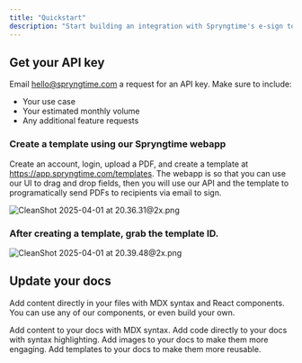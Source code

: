 ```yaml
---
title: "Quickstart"
description: "Start building an integration with Spryngtime's e-sign tool"
---
```


## Get your API key

Email [hello@spryngtime.com](mailto:hello@spryngtime.com) a request for an API key. Make sure to include:

- Your use case
- Your estimated monthly volume
- Any additional feature requests

### Create a template using our Spryngtime webapp

Create an account, login, upload a PDF, and create a template at https://app.spryngtime.com/templates. The webapp is so that you can use our UI to drag and drop fields, then you will use our API and the template to programatically send PDFs to recipients via email to sign.

![CleanShot 2025-04-01 at 20.36.31@2x.png](/CleanShot2025-04-01at20.36.31@2x.png)

### After creating a template, grab the template ID.

![CleanShot 2025-04-01 at 20.39.48@2x.png](/CleanShot2025-04-01at20.39.48@2x.png)

## Update your docs

Add content directly in your files with MDX syntax and React components. You can use any of our components, or even build your own.

<CardGroup cols="2">
  <Card title="Add Content With MDX" icon="file" href="/essentials/markdown">
    Add content to your docs with MDX syntax.
  </Card>
  <Card title="Add Code Blocks" icon="square-code" href="/essentials/code">
    Add code directly to your docs with syntax highlighting.
  </Card>
  <Card title="Add Images" icon="image" href="/essentials/images">
    Add images to your docs to make them more engaging.
  </Card>
  <Card title="Add Custom Components" icon="puzzle-piece" href="/essentials/reusable-snippets">
    Add templates to your docs to make them more reusable.
  </Card>
</CardGroup>